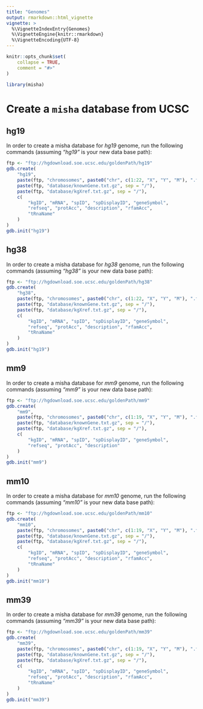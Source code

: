 ```yaml
---
title: "Genomes"
output: rmarkdown::html_vignette
vignette: >
  %\VignetteIndexEntry{Genomes}
  %\VignetteEngine{knitr::rmarkdown}
  %\VignetteEncoding{UTF-8}
---
```


```r
knitr::opts_chunk$set(
    collapse = TRUE,
    comment = "#>"
)
```

```r
library(misha)
```

# Create a `misha` database from UCSC

## hg19
In order to create a misha database for _hg19_ genome, run the following commands (assuming *"hg19"* is your new data base path):

```r
ftp <- "ftp://hgdownload.soe.ucsc.edu/goldenPath/hg19"
gdb.create(
    "hg19",
    paste(ftp, "chromosomes", paste0("chr", c(1:22, "X", "Y", "M"), ".fa.gz"), sep = "/"),
    paste(ftp, "database/knownGene.txt.gz", sep = "/"),
    paste(ftp, "database/kgXref.txt.gz", sep = "/"),
    c(
        "kgID", "mRNA", "spID", "spDisplayID", "geneSymbol",
        "refseq", "protAcc", "description", "rfamAcc",
        "tRnaName"
    )
)
gdb.init("hg19")
```

## hg38
In order to create a misha database for _hg38_ genome, run the following commands (assuming *"hg38"* is your new data base path):

```r
ftp <- "ftp://hgdownload.soe.ucsc.edu/goldenPath/hg38"
gdb.create(
    "hg38",
    paste(ftp, "chromosomes", paste0("chr", c(1:22, "X", "Y", "M"), ".fa.gz"), sep = "/"),
    paste(ftp, "database/knownGene.txt.gz", sep = "/"),
    paste(ftp, "database/kgXref.txt.gz", sep = "/"),
    c(
        "kgID", "mRNA", "spID", "spDisplayID", "geneSymbol",
        "refseq", "protAcc", "description", "rfamAcc",
        "tRnaName"
    )
)
gdb.init("hg19")
```

## mm9
In order to create a misha database for _mm9_ genome, run the following commands (assuming *"mm9"* is your new data base path):

```r
ftp <- "ftp://hgdownload.soe.ucsc.edu/goldenPath/mm9"
gdb.create(
    "mm9",
    paste(ftp, "chromosomes", paste0("chr", c(1:19, "X", "Y", "M"), ".fa.gz"), sep = "/"),
    paste(ftp, "database/knownGene.txt.gz", sep = "/"),
    paste(ftp, "database/kgXref.txt.gz", sep = "/"),
    c(
        "kgID", "mRNA", "spID", "spDisplayID", "geneSymbol",
        "refseq", "protAcc", "description"
    )
)
gdb.init("mm9")
```

## mm10
In order to create a misha database for _mm10_ genome, run the following commands (assuming *"mm10"* is your new data base path):

```r
ftp <- "ftp://hgdownload.soe.ucsc.edu/goldenPath/mm10"
gdb.create(
    "mm10",
    paste(ftp, "chromosomes", paste0("chr", c(1:19, "X", "Y", "M"), ".fa.gz"), sep = "/"),
    paste(ftp, "database/knownGene.txt.gz", sep = "/"),
    paste(ftp, "database/kgXref.txt.gz", sep = "/"),
    c(
        "kgID", "mRNA", "spID", "spDisplayID", "geneSymbol",
        "refseq", "protAcc", "description", "rfamAcc",
        "tRnaName"
    )
)
gdb.init("mm10")
```

## mm39

In order to create a misha database for _mm39_ genome, run the following commands (assuming *"mm39"* is your new data base path):

```r
ftp <- "ftp://hgdownload.soe.ucsc.edu/goldenPath/mm39"
gdb.create(
    "mm39",
    paste(ftp, "chromosomes", paste0("chr", c(1:19, "X", "Y", "M"), ".fa.gz"), sep = "/"),
    paste(ftp, "database/knownGene.txt.gz", sep = "/"),
    paste(ftp, "database/kgXref.txt.gz", sep = "/"),
    c(
        "kgID", "mRNA", "spID", "spDisplayID", "geneSymbol",
        "refseq", "protAcc", "description", "rfamAcc",
        "tRnaName"
    )
)
gdb.init("mm39")
```
